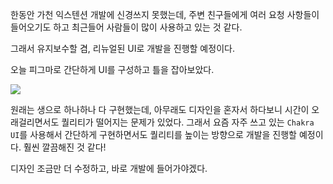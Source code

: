 한동안 가천 익스텐션 개발에 신경쓰지 못했는데, 주변 친구들에게 여러 요청 사항들이 들어오기도 하고 최근들어 사람들이 많이 사용하고 있는 것 같다.

그래서 유지보수할 겸, 리뉴얼된 UI로 개발을 진행할 예정이다.

오늘 피그마로 간단하게 UI를 구성하고 틀을 잡아보았다.

![](/log/23.10/10.07/figma.png)

원래는 생으로 하나하나 다 구현했는데, 아무래도 디자인을 혼자서 하다보니 시간이 오래걸리면서도 퀄리티가 떨어지는 문제가 있었다.
그래서 요즘 자주 쓰고 있는 `Chakra UI`를 사용해서 간단하게 구현하면서도 퀄리티를 높이는 방향으로 개발을 진행할 예정이다. 훨씬 깔끔해진 것 같다!

디자인 조금만 더 수정하고, 바로 개발에 들어가야겠다.
